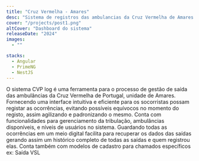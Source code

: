 ```yaml
---
title: "Cruz Vermelha - Amares"
desc: "Sistema de registros das ambulancias da Cruz Vermelha de Amares - Portugal"
cover: "/projects/post1.png"
altCover: "Dashboard do sistema"
releaseDate: "2024"
images:
  - ""

stacks:
  - Angular
  - PrimeNG
  - NestJS
---
```


O sistema CVP log é uma ferramenta para o processo de gestão de saída das ambulâncias da Cruz Vermelha de Portugal, unidade de Amares. Fornecendo uma interface intuitiva e eficiente para os socorristas possam registar as ocorrências, evitando possíveis equívocos no momento do registo, assim agilizando e padronizando o mesmo. Conta com funcionalidades para gerenciamento da tribulação, ambulâncias disponíveis, e níveis de usuários no sistema. Guardando todas as ocorrências em um meio digital facilita para recuperar os dados das saídas gerando assim um histórico completo de todas as saídas e quem registrou elas.
Conta também com modelos de cadastro para chamados específicos ex: Saída VSL
